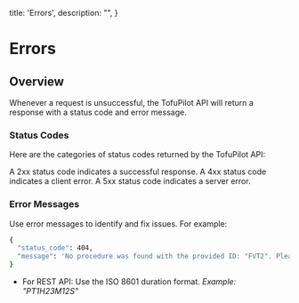   title: 'Errors',
  description:
    "",
}

# Errors


## Overview

Whenever a request is unsuccessful, the TofuPilot API will return a response with a status code and error message.

### Status Codes

Here are the categories of status codes returned by the TofuPilot API:

<Properties>
  <Property name="2xx">
    A 2xx status code indicates a successful response.
  </Property>
  <Property name="4xx">A 4xx status code indicates a client error.</Property>
  <Property name="5xx">A 5xx status code indicates a server error.</Property>
</Properties>

### Error Messages

Use error messages to identify and fix issues. For example:

```bash {{ title: "Error response" }}
{
  "status_code": 404,
  "message": 'No procedure was found with the provided ID: "FVT2". Please verify the ID and try again. If the procedure does not exist, you can create a new one on the Procedures page in TofuPilot.'
}
```


   - For REST API: Use the ISO 8601 duration format. _Example: "PT1H23M12S"_
